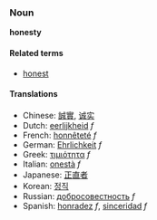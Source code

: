 ===Noun===
'''honesty'''

====Related terms====
*[[honest]]

====Translations====
*Chinese: [[誠實]], [[诚实]]
*Dutch: [[eerlijkheid]] ''f''
*French: [[honnêteté]] ''f''
*German: [[Ehrlichkeit]] ''f''
*Greek: [[τιμιότητα]] ''f''
*Italian: [[onestà]] ''f''
*Japanese: [[正直者]]
*Korean: [[정직]]
*Russian: [[добросовестность]] ''f''
*Spanish: [[honradez]] ''f'', [[sinceridad]] ''f''